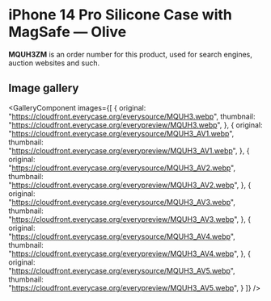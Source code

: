 
# iPhone 14 Pro Silicone Case with MagSafe — Olive

<Callout type='info' emoji='👉🏻'>**MQUH3ZM** is an order number for this product, used for search engines, auction websites and such.</Callout>

## Image gallery

<GalleryComponent
    images={[
      {
        original: "https://cloudfront.everycase.org/everysource/MQUH3.webp",
        thumbnail: "https://cloudfront.everycase.org/everypreview/MQUH3.webp",
      },
      {
        original: "https://cloudfront.everycase.org/everysource/MQUH3_AV1.webp",
        thumbnail: "https://cloudfront.everycase.org/everypreview/MQUH3_AV1.webp",
      },
      {
        original: "https://cloudfront.everycase.org/everysource/MQUH3_AV2.webp",
        thumbnail: "https://cloudfront.everycase.org/everypreview/MQUH3_AV2.webp",
      },
      {
        original: "https://cloudfront.everycase.org/everysource/MQUH3_AV3.webp",
        thumbnail: "https://cloudfront.everycase.org/everypreview/MQUH3_AV3.webp",
      },
      {
        original: "https://cloudfront.everycase.org/everysource/MQUH3_AV4.webp",
        thumbnail: "https://cloudfront.everycase.org/everypreview/MQUH3_AV4.webp",
      },
      {
        original: "https://cloudfront.everycase.org/everysource/MQUH3_AV5.webp",
        thumbnail: "https://cloudfront.everycase.org/everypreview/MQUH3_AV5.webp",
      }
    ]}
  />
